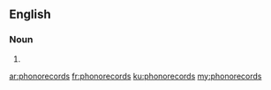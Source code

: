 ==English==

===Noun===
{{head|en|plural}}

# {{plural of|phonorecord|lang=en|nocat=1}}

[[ar:phonorecords]]
[[fr:phonorecords]]
[[ku:phonorecords]]
[[my:phonorecords]]